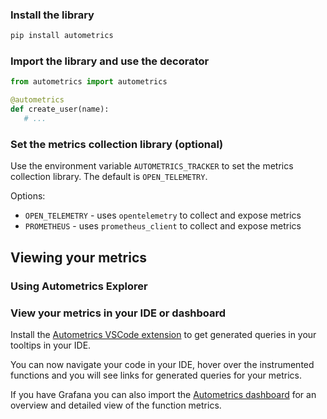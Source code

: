 
<GettingStartedSnippet lang="Python" />

<Steps>

### Install the library

```bash
pip install autometrics
```

### Import the library and use the decorator

```python
from autometrics import autometrics

@autometrics
def create_user(name):
   # ...
```

### Set the metrics collection library (optional)

Use the environment variable `AUTOMETRICS_TRACKER` to set the metrics collection
library. The default is `OPEN_TELEMETRY`.

Options:
- `OPEN_TELEMETRY` - uses `opentelemetry` to collect and expose metrics
- `PROMETHEUS` - uses `prometheus_client` to collect and expose metrics

</Steps>

## Viewing your metrics

### Using Autometrics Explorer
<PreviewMetricsInExplorerSnippet/>

### View your metrics in your IDE or dashboard

Install the [Autometrics VSCode extension](https://marketplace.visualstudio.com/items?itemName=Fiberplane.autometrics) to get generated queries in your tooltips in your IDE.

You can now navigate your code in your IDE, hover over the instrumented functions and you will see links for generated queries for your metrics.

If you have Grafana you can also import the [Autometrics dashboard](https://github.com/autometrics-dev/autometrics-shared#dashboards) for an overview and detailed view of the function metrics.
